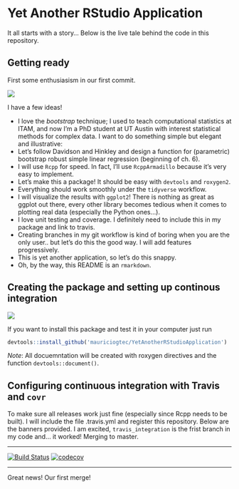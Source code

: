 # Yet Another RStudio Application

It all starts with a story... Below is the live tale behind the code in this repository.

## Getting ready

First some enthusiasism in our first commit.

![](Images/getting_ready.png)

I have a few ideas!

* I love the *bootstrap* technique;  I used to teach computational statistics at ITAM, and now I'm a PhD student at UT Austin with interest statistical methods for complex data. I want to do something simple but elegant and illustrative:
* Let's follow Davidson and Hinkley and design a function for (parametric) bootstrap robust simple linear regression (beginning of ch. 6).
* I will use `Rcpp` for speed. In fact, I'll use `RcppArmadillo` because it's very easy to implement.
* Let's make this a package! It should be easy with `devtools` and `roxygen2`.
* Everything should work smoothly under the `tidyverse` workflow.
* I will visualize the results with `ggplot2`! There is nothing as great as ggplot out there, every other library becomes tedious when it comes to plotting real data (especially the Python ones...).
* I love unit testing and coverage. I definitely need to include this in my package and link to travis.
* Creating branches in my git workflow is kind of boring when you are the only user.. but let's do this the good way. I will add features progressively.
* This is yet another application, so let's do this snappy.
* Oh, by the way, this README is an `rmarkdown`.

## Creating the package and setting up continous integration

![](Images/creating_package.png)

If you want to install this package and test it in your computer just run

```r
devtools::install_github('mauriciogtec/YetAnotherRStudioApplication')
```

*Note*: All docuemntation will be created with roxygen directives and the function `devtools::document()`. 

## Configuring continuous integration with Travis and `covr`

To make sure all releases work just fine (especially since Rcpp needs to be built). I will include the file .travis.yml and register this repository. Below are the banners provided. I am excited, `travis_integration` is the frist branch in my code and... it worked! Merging to master.

---

[![Build Status](https://travis-ci.org/mauriciogtec/YetAnotherRStudioApplication.svg?branch=travis_integration)](https://travis-ci.org/mauriciogtec/YetAnotherRStudioApplication)
[![codecov](https://codecov.io/gh/mauriciogtec/YetAnotherRStudioApplication/branch/travis_integration/graph/badge.svg)](https://codecov.io/gh/mauriciogtec/YetAnotherRStudioApplication)

---

Great news! Our first merge!




